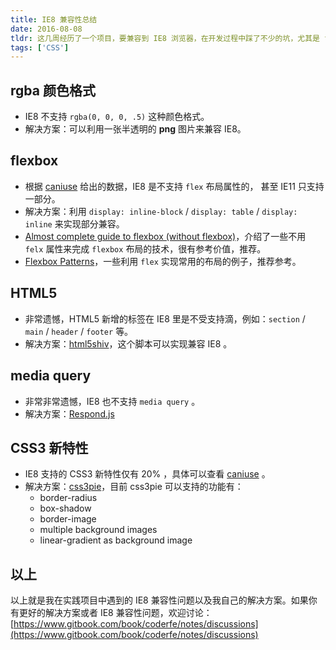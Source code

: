 ```yaml
---
title: IE8 兼容性总结
date: 2016-08-08
tldr: 这几周经历了一个项目，要兼容到 IE8 浏览器，在开发过程中踩了不少的坑，尤其是 flexbox 布局，Chrome 和 Firefox 完全兼容，但是 IE8 就没那么轻松了。既然坑踩了，那么就总结下来这些 IE8 常见的兼容性问题，以免以后再踩到以一毛一样的坑（应该不会了，IE8 的寿命也许不长了吧）！
tags: ['CSS']
---
```


## rgba 颜色格式

- IE8 不支持 `rgba(0, 0, 0, .5)` 这种颜色格式。
- 解决方案：可以利用一张半透明的 **png** 图片来兼容 IE8。

## flexbox

- 根据 [caniuse](caniuse.com) 给出的数据，IE8 是不支持 `flex` 布局属性的， 甚至 IE11 只支持一部分。
- 解决方案：利用 `display: inline-block` / `display: table` / `display: inline` 来实现部分兼容。
- [Almost complete guide to flexbox (without flexbox)](https://kyusuf.com/post/almost-complete-guide-to-flexbox-without-flexbox)，介绍了一些不用 `felx` 属性来完成 `flexbox` 布局的技术，很有参考价值，推荐。
- [Flexbox Patterns](http://www.flexboxpatterns.com/site-header)，一些利用 `flex` 实现常用的布局的例子，推荐参考。

## HTML5

- 非常遗憾，HTML5 新增的标签在 IE8 里是不受支持滴，例如：`section` / `main` / `header` / `footer` 等。
- 解决方案：[html5shiv](https://github.com/aFarkas/html5shiv)，这个脚本可以实现兼容 IE8 。

## media query

- 非常非常遗憾，IE8 也不支持 `media query` 。
- 解决方案：[Respond.js](https://github.com/scottjehl/Respond)

## CSS3 新特性

- IE8 支持的 CSS3 新特性仅有 20% ，具体可以查看 [caniuse](http://caniuse.com/#search=css3) 。
- 解决方案：[css3pie](https://github.com/lojjic/PIE)，目前 css3pie 可以支持的功能有：
  - border-radius
  - box-shadow
  - border-image
  - multiple background images
  - linear-gradient as background image

## 以上

以上就是我在实践项目中遇到的 IE8 兼容性问题以及我自己的解决方案。如果你有更好的解决方案或者 IE8 兼容性问题，欢迎讨论：[https://www.gitbook.com/book/coderfe/notes/discussions](https://www.gitbook.com/book/coderfe/notes/discussions)
